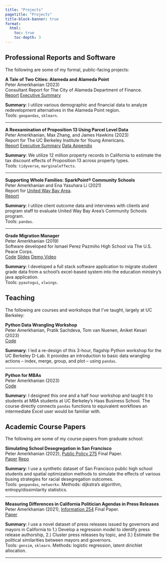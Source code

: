 ```yaml
---
title: "Projects"
pagetitle: "Projects"
title-block-banner: true
format:
  html:
    toc: true
    toc-depth: 3
---  
```



## Professional Reports and Software

The following are some of my formal, public-facing projects:

<i class="bi bi-newspaper"></i> **A Tale of Two Cities: Alameda and Alameda Point**  
Peter Amerkhanian (2023)  
Consultant Report for The City of Alameda Department of Finance.  
[Report](https://drive.google.com/file/d/1V5enQS_yZMJauFjUiydXCRnBW_kn0Wqu/view?usp=sharing){.btn .btn-outline-primary .btn-sm role="button"}
[Executive Summary](https://drive.google.com/file/d/1ZPgBJAXno9L-nKyH6PO5Xrprh5ngch-d/view?usp=sharing){.btn .btn-outline-primary .btn-sm role="button"}   


**Summary**: I utilize various demographic and financial data to analyze redevelopment alternatives in the Alameda Point region.  
Tools: `geopandas`, `sklearn`.

---

<i class="bi bi-newspaper"></i> **A Reexamination of Proposition 13 Using Parcel Level Data**  
Peter Amerkhanian, Max Zhang, and James Hawkins (2023)  
Report for The UC Berkeley Institute for Young Americans.  
[Report](https://youngamericans.berkeley.edu/wp-content/uploads/2023/02/Report_A-Reexamination-of-Proposition-13-Using-Parcel-Level-Data_final.pdf){.btn .btn-outline-primary .btn-sm role="button"}
[Executive Summary](https://youngamericans.berkeley.edu/2023/02/a-reexamination-of-proposition-13-using-parcel-level-data/){.btn .btn-outline-primary .btn-sm role="button"}
[Data Appendix](https://youngamericans.berkeley.edu/wp-content/uploads/2023/02/Report_Benchmarking-The-Zillow-Transaction-and-Assessment-Dataset-ZTRAX_final.pdf){.btn .btn-outline-primary .btn-sm role="button"}

**Summary**: We utilize 12 million property records in California to estimate the tax discount effects of Proposition 13 across property types.   
Tools: `tidyverse`, `marginaleffects`.

---

<i class="bi bi-newspaper"></i> **Supporting Whole Families: SparkPoint® Community Schools**  
Peter Amerkhanian and Ena Yasuhara Li (2021)  
Report for <a href="https://uwba.org/our-impact/research-and-publications/">United Way Bay Area</a>.  
[Report](https://uwba.org/wp-content/uploads/2022/04/21-Support_Whole_families_SparkPoint_Community_Schools.pdf){.btn .btn-outline-primary .btn-sm role="button"} 

**Summary**: I utilize client outcome data and interviews with clients and program staff to evaluate United Way Bay Area's Community Schools program.  
Tools: `pandas`.

---

<i class="bi bi-code-square"></i> **Grade Migration Manager**  
Peter Amerkhanian (2019)  
Software developed for Ismael Perez Pazmiño High School via The U.S. Peace Corps.   
[Code](https://github.com/peter-amerkhanian/grade-manager){.btn .btn-outline-primary .btn-sm role="button"} 
[Slides](https://docs.google.com/presentation/d/1c3OQMwLTboWrP0cyoQrkerRkpXzk0QYFBTg6Bycah7c/edit?usp=sharing){.btn .btn-outline-primary .btn-sm role="button"} 
[Demo Video](https://youtu.be/C7hel3R0OKo?si=Oan6iWskowB4NTIB){.btn .btn-outline-primary .btn-sm role="button"}       

**Summary**: I developed a full stack software application to migrate student grade data from a school's excel-based system into the education ministry's java application.  
Tools: `pyautogui`, `xlwings`.


## Teaching

The following are courses and workshops that I've taught, largely at UC Berkeley:

<i class="bi bi-mortarboard"></i> **Python Data Wrangling Workshop**  
Peter Amerkhanian, Pratik Sachdeva, Tom van Nuenen, Aniket Kesari (2023)  
[Code](https://github.com/peter-amerkhanian/grade-manager){.btn .btn-outline-primary .btn-sm role="button"}

**Summary**: I led a re-design of this 3-hour, flagship Python workshop for the UC Berkeley D-Lab. It provides an introduction to basic data wrangling actions -- index, merge, group, and plot -- using `pandas`.

---

<i class="bi bi-mortarboard"></i> **Python for MBAs**  
Peter Amerkhanian (2023)  
[Code](https://github.com/dlab-berkeley/HAAS-Python-Workshop){.btn .btn-outline-primary .btn-sm role="button"}

**Summary**: I designed this one and a half hour workshop and taught it to students at MBA students at UC Berkeley's Haas Business School. The course directly connects `pandas` functions to equivalent workflows an intermediate Excel user would be familiar with.



## Academic Course Papers
The following are some of my course papers from graduate school:

**Simulating School Desegregation in San Francisco**  
Peter Amerkhanian (2022), <a href="https://www.globalpolicy.science/courses">Public Policy 275</a> Final Paper.  
[Paper](https://drive.google.com/file/d/1vRbN9dOT8-uFneSbTShG2RMmztQULrX4/view?usp=sharing){.btn .btn-outline-primary .btn-sm role="button"}
[Repo](https://github.com/peter-amerkhanian/sf-schools-simulation){.btn .btn-outline-primary .btn-sm role="button"}

**Summary**: I use a synthetic dataset of San Francisco public high school students and spatial optimization methods to simulate the effects of various busing strategies for racial desegregation outcomes.  
Tools: `geopandas`, `networkx`. Methods: dijkstra's algorithm, entropy/dissimilarity statistics.

---

**Measuring Differences in California Politician Agendas in Press Releases**  
Peter Amerkhanian (2021), <a href="https://people.ischool.berkeley.edu/~dbamman/info256.html">Information 254</a> Final Paper.  
[Paper](https://drive.google.com/file/d/134YMeVodA3_kytoq-u8rqO34b3U6Bkoy/view?usp=sharing){.btn .btn-outline-primary .btn-sm role="button"}

**Summary**: I use a novel dataset of press releases issued by governors and mayors in California to 1.) Develop a regression model to identify press release authorship, 2.) Cluster press releases by topic, and 3.) Estimate the political similarities between mayors and governors.  
Tools: `gensim`, `sklearn`. Methods: logistic regression, latent dirichlet allocation.

---



